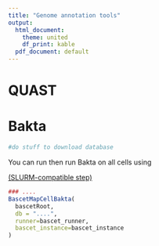 ```yaml
---
title: "Genome annotation tools"
output:
  html_document:
    theme: united
    df_print: kable
  pdf_document: default
---
```




# QUAST




# Bakta


```r

#do stuff to download database

```


You can run then run Bakta on all cells using 

[(SLURM-compatible step)](slurm.html)

```r
### ....
BascetMapCellBakta(
  bascetRoot,
  db = "....",
  runner=bascet_runner,
  bascet_instance=bascet_instance
)
```



